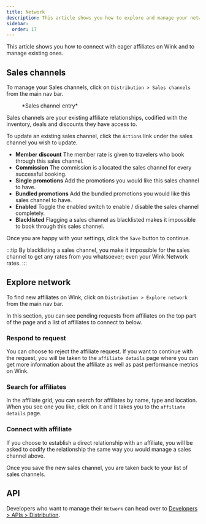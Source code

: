 ```yaml
---
title: Network
description: This article shows you how to explore and manage your network of sales channels on Wink.
sidebar:
  order: 17
---
```



This article shows you how to connect with eager affiliates on Wink and to manage existing ones.

## Sales channels

To manage your Sales channels, click on `Distribution > Sales channels` from the main nav bar.

<figure>
<CloudinaryImage
      width="350"
      height="402"
      resize="scale"
      quality="best"
      alt="Sales channel"
      src="academy/sales-channel"
      errorImage="noimage_opaque_nyrtl0.png"
    />
    <figcaption>*Sales channel entry*</figcaption>
</figure>

Sales channels are your existing affiliate relationships, codified with the inventory, deals and discounts they have access to.

To update an existing sales channel, click the `Actions` link under the sales channel you wish to update.

- **Member discount** The member rate is given to travelers who book through this sales channel.
- **Commission** The commission is allocated the sales channel for every successful booking.
- **Single promotions** Add the promotions you would like this sales channel to have.
- **Bundled promotions** Add the bundled promotions you would like this sales channel to have.
- **Enabled** Toggle the enabled switch to enable / disable the sales channel completely.
- **Blacklisted** Flagging a sales channel as blacklisted makes it impossible to book through this sales channel.

Once you are happy with your settings, click the `Save` button to continue.

:::tip
By blacklisting a sales channel, you make it impossible for the sales channel to get any rates from you whatsoever; even your Wink Network rates.
:::

## Explore network

To find new affiliates on Wink, click on `Distribution > Explore network` from the main nav bar.

In this section, you can see pending requests from affiliates on the top part of the page and a list of affiliates to connect to below.

### Respond to request

You can choose to reject the affiliate request. If you want to continue with the request, you will be taken to the `affiliate details` page where you can get more information about the affiliate as well as past performance metrics on Wink.

### Search for affiliates

In the affiliate grid, you can search for affiliates by name, type and location. When you see one you like, click on it and it takes you to the `affiliate details` page.

### Connect with affiliate

If you choose to establish a direct relationship with an affiliate, you will be asked to codify the relationship the same way you would manage a sales channel above.

Once you save the new sales channel, you are taken back to your list of sales channels.

## API

Developers who want to manage their `Network` can head over to [Developers > APIs > Distribution](/developers/apis/#distribution-api).
